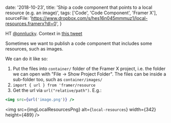 

  date: '2018-10-23',
  title:
    'Ship a code component that points to a local resource (e.g. an image)',
  tags: ['Code', 'Code Component', 'Framer X'],
  sourceFile:
    'https://www.dropbox.com/s/hes16n045mmmuz1/local-resources.framerx?dl=0',
}


HT [@onnlucky](https://twitter.com/onnlucky). Context in [this tweet](https://twitter.com/onnlucky/status/1047463917977579520)

Sometimes we want to publish a code component that includes some resources, such as images.

We can do it like so:

1. Put the files into `container/` folder of the Framer X project, i.e. the folder we can open with "File -> Show Project Folder". The files can be inside a sub-folder too, such as `container/images/`
2. `import { url } from 'framer/resource`
3. Get the url via `url("relative/path")`. E.g.:

```jsx
<img src={url('image.png')} />
```

<img
  src={imgLocalResourcesPng}
  alt={`local-resources`}
  width={342}
  height={489}
/>
